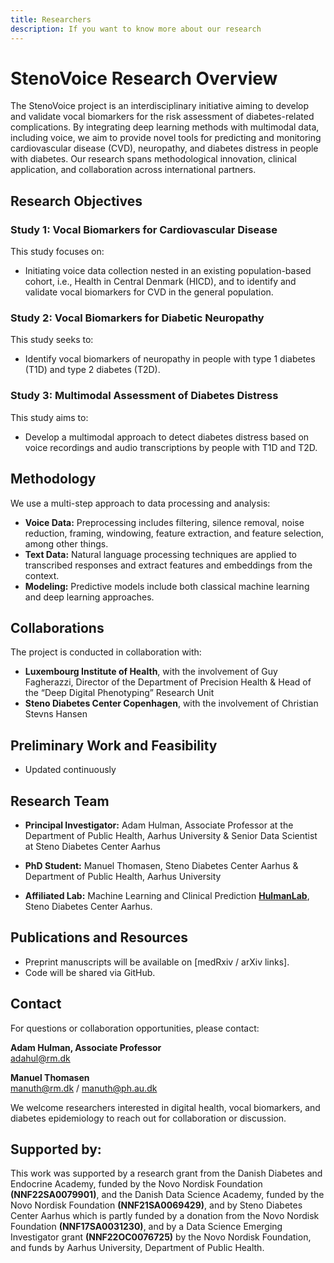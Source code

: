 ```yaml
---
title: Researchers
description: If you want to know more about our research
---
```


# StenoVoice Research Overview

The StenoVoice project is an interdisciplinary initiative aiming to develop and validate vocal biomarkers for the risk assessment of diabetes-related complications. By integrating deep learning methods with multimodal data, including voice, we aim to provide novel tools for predicting and monitoring cardiovascular disease (CVD), neuropathy, and diabetes distress in people with diabetes. Our research spans methodological innovation, clinical application, and collaboration across international partners.

## Research Objectives

### Study 1: Vocal Biomarkers for Cardiovascular Disease
This study focuses on:

- Initiating voice data collection nested in an existing population-based cohort, i.e., Health in Central Denmark (HICD), and to identify and validate vocal biomarkers for CVD in the general population.

### Study 2: Vocal Biomarkers for Diabetic Neuropathy
This study seeks to:

- Identify vocal biomarkers of neuropathy in people with type 1 diabetes (T1D) and type 2 diabetes (T2D). 

### Study 3: Multimodal Assessment of Diabetes Distress
This study aims to:

- Develop a multimodal approach to detect diabetes distress based on voice recordings and audio transcriptions by people with T1D and T2D.

## Methodology

We use a multi-step approach to data processing and analysis:

- **Voice Data:** Preprocessing includes filtering, silence removal, noise reduction, framing, windowing, feature extraction, and feature selection, among other things.
- **Text Data:** Natural language processing techniques are applied to transcribed responses and extract features and embeddings from the context.
- **Modeling:** Predictive models include both classical machine learning and deep learning approaches.

## Collaborations

The project is conducted in collaboration with:

- **Luxembourg Institute of Health**, with the involvement of Guy Fagherazzi, Director of the Department of Precision Health & Head of the "Deep Digital Phenotyping" Research Unit
- **Steno Diabetes Center Copenhagen**, with the involvement of Christian Stevns Hansen

## Preliminary Work and Feasibility

- Updated continuously

## Research Team

- **Principal Investigator:** Adam Hulman, Associate Professor at the Department of Public Health, Aarhus University & Senior Data Scientist at Steno Diabetes Center Aarhus
- **PhD Student:** Manuel Thomasen, Steno Diabetes Center Aarhus & Department of Public Health, Aarhus University

- **Affiliated Lab:** Machine Learning and Clinical Prediction [**HulmanLab**](hulmanlab.org), Steno Diabetes Center Aarhus.

## Publications and Resources

- Preprint manuscripts will be available on [medRxiv / arXiv links].
- Code will be shared via GitHub.
<!--
- [Add links to relevant previous publications by team members.]
-->

## Contact

For questions or collaboration opportunities, please contact:

**Adam Hulman, Associate Professor**  
[adahul@rm.dk](mailto:adahul@rm.dk)

**Manuel Thomasen**  
[manuth@rm.dk](mailto:manuth@rm.dk) / [manuth@ph.au.dk](mailto:manuth@ph.au.dk)  

We welcome researchers interested in digital health, vocal biomarkers, and diabetes epidemiology to reach out for collaboration or discussion.

## Supported by:
This work was supported by a research grant from the Danish Diabetes and Endocrine Academy, funded by the Novo Nordisk Foundation **(NNF22SA0079901)**, and the Danish Data Science Academy, funded by the Novo Nordisk Foundation **(NNF21SA0069429)**, and by Steno Diabetes Center Aarhus which is partly funded by a donation from the Novo Nordisk Foundation **(NNF17SA0031230)**, and by a Data Science Emerging Investigator grant **(NNF22OC0076725)** by the Novo Nordisk Foundation, and funds by Aarhus University, Department of Public Health.
